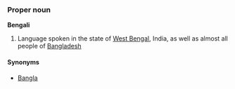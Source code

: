 ===Proper noun===
'''Bengali'''

# Language spoken in the state of [[West Bengal]], India, as well as almost all people of [[Bangladesh]]

====Synonyms====
*[[Bangla]]